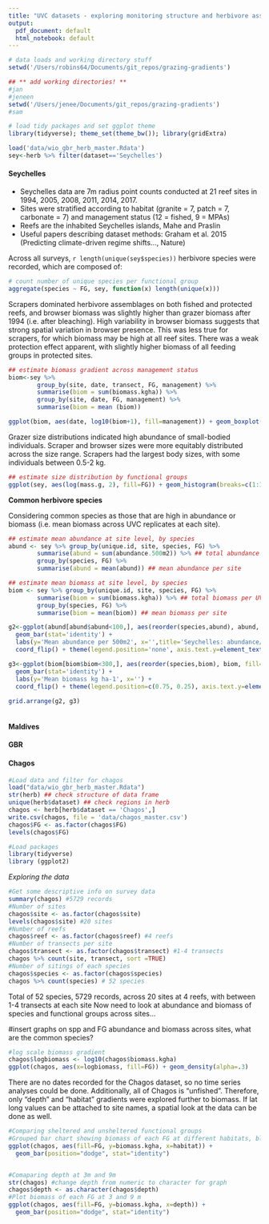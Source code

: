```yaml
---
title: "UVC datasets - exploring monitoring structure and herbivore assemblages"
output:
  pdf_document: default
  html_notebook: default
---
```


```r
# data loads and working directory stuff
setwd('/Users/robins64/Documents/git_repos/grazing-gradients')

## ** add working directories! **
#jan
#jeneen
setwd('/Users/jenee/Documents/git_repos/grazing-gradients')
#sam

# load tidy packages and set ggplot theme
library(tidyverse); theme_set(theme_bw()); library(gridExtra)

load('data/wio_gbr_herb_master.Rdata')
sey<-herb %>% filter(dataset=='Seychelles')

```


#### Seychelles

* Seychelles data are 7m radius point counts conducted at 21 reef sites in 1994, 2005, 2008, 2011, 2014, 2017. 
* Sites were stratified according to habitat (granite = 7, patch = 7, carbonate = 7) and management status (12 = fished, 9 = MPAs)
* Reefs are the inhabited Seychelles islands, Mahe and Praslin
* Useful papers describing dataset methods: Graham et al. 2015 (Predicting climate-driven regime shifts..., Nature)

Across all surveys, ```r length(unique(sey$species))``` herbivore species were recorded, which are composed of:

```r
# count number of unique species per functional group
aggregate(species ~ FG, sey, function(x) length(unique(x)))
```

Scrapers dominated herbivore assemblages on both fished and protected reefs, and browser biomass was slightly higher than grazer biomass after 1994 (i.e. after bleaching). High variability in browser biomass suggests that strong spatial variation in browser presence. This was less true for scrapers, for which biomass may be high at all reef sites. There was a weak protection effect apparent, with slightly higher biomass of all feeding groups in protected sites.

```r

## estimate biomass gradient across management status 
biom<-sey %>%
		group_by(site, date, transect, FG, management) %>% 
		summarise(biom = sum(biomass.kgha)) %>%
		group_by(site, date, FG, management) %>%
		summarise(biom = mean (biom))

ggplot(biom, aes(date, log10(biom+1), fill=management)) + geom_boxplot() + facet_wrap(~FG)

```

Grazer size distributions indicated high abundance of small-bodied individuals. Scraper and browser sizes were more equitably distributed across the size range. Scrapers had the largest body sizes, with some individuals between 0.5-2 kg. 

```r
## estimate size distribution by functional groups
ggplot(sey, aes(log(mass.g, 2), fill=FG)) + geom_histogram(breaks=c(1:10)) + facet_wrap(management~FG) + theme(legend.position='none') + scale_x_continuous(breaks=c(1:10), labels=c(2^c(1:10))) + labs (x='Mass (g)')
```

**Common herbivore species**

Considering common species as those that are high in abundance or biomass (i.e. mean biomass across UVC replicates at each site).

```r

## estimate mean abundance at site level, by species
abund <- sey %>% group_by(unique.id, site, species, FG) %>% 
        summarise(abund = sum(abundance.500m2)) %>% ## total abundance per UVC
        group_by(species, FG) %>% 
        summarise(abund = mean(abund)) ## mean abundance per site

## estimate mean biomass at site level, by species
biom <- sey %>% group_by(unique.id, site, species, FG) %>% 
        summarise(biom = sum(biomass.kgha)) %>% ## total biomass per UVC
        group_by(species, FG) %>% 
        summarise(biom = mean(biom)) ## mean biomass per site

g2<-ggplot(abund[abund$abund<100,], aes(reorder(species,abund), abund, fill=FG)) + 
  geom_bar(stat='identity') + 
  labs(y='Mean abundance per 500m2', x='',title='Seychelles: abundance/biomass distributions') +
  coord_flip() + theme(legend.position='none', axis.text.y=element_text(size=6))

g3<-ggplot(biom[biom$biom<300,], aes(reorder(species,biom), biom, fill=FG)) + 
  geom_bar(stat='identity') + 
  labs(y='Mean biomass kg ha-1', x='') +
  coord_flip() + theme(legend.position=c(0.75, 0.25), axis.text.y=element_text(size=6))
  
grid.arrange(g2, g3)



```


#### Maldives



#### GBR



#### Chagos

```r
#Load data and filter for chagos
load("data/wio_gbr_herb_master.Rdata")
str(herb) ## check structure of data frame
unique(herb$dataset) ## check regions in herb
chagos <- herb[herb$dataset == 'Chagos',]
write.csv(chagos, file = 'data/chagos_master.csv')
chagos$FG <- as.factor(chagos$FG)
levels(chagos$FG)
```

```r

#Load packages
library(tidyverse)
library (ggplot2)
```

*Exploring the data*

```r
#Get some descriptive info on survey data
summary(chagos) #5729 records
#Number of sites
chagos$site <- as.factor(chagos$site)
levels(chagos$site) #20 sites
#Number of reefs
chagos$reef <- as.factor(chagos$reef) #4 reefs
#Number of transects per site
chagos$transect <- as.factor(chagos$transect) #1-4 transects
chagos %>% count(site, transect, sort =TRUE)
#Number of sitings of each species
chagos$species <- as.factor(chagos$species)
chagos %>% count(species) # 52 species
```
Total of 52 species, 5729 records, across 20 sites at 4 reefs, with between 1-4 transects at each site
Now need to look at abundance and biomass of species and functional groups across sites...

#insert graphs on spp and FG abundance and biomass across sites, what are the common species?
```r
#log scale biomass gradient
chagos$logbiomass <- log10(chagos$biomass.kgha)
ggplot(chagos, aes(x=logbiomass, fill=FG)) + geom_density(alpha=.3)
```

There are no dates recorded for the Chagos dataset, so no time series analyses could be done. Additionally, all of Chagos is "unfished". Therefore, only "depth" and "habitat" gradients were explored further to biomass. If lat long values can be attached to site names, a spatial look at the data can be done as well. 

```r
#Comparing sheltered and unsheltered functional groups
#Grouped bar chart showing biomass of each FG at different habitats, blank is unrecorded habitat type
ggplot(chagos, aes(fill=FG, y=biomass.kgha, x=habitat)) +
  geom_bar(position="dodge", stat="identity")


#Comaparing depth at 3m and 9m
str(chagos) #change depth from numeric to character for graph
chagos$depth <- as.character(chagos$depth)
#Plot biomass of each FG at 3 and 9 m 
ggplot(chagos, aes(fill=FG, y=biomass.kgha, x=depth)) +
  geom_bar(position="dodge", stat="identity")
```


